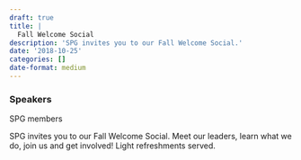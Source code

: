 ```yaml
---
draft: true 
title: |
  Fall Welcome Social
description: 'SPG invites you to our Fall Welcome Social.'
date: '2018-10-25'
categories: []
date-format: medium 
---
```



### Speakers  
SPG members

SPG invites you to our Fall Welcome Social. Meet our leaders, learn what we do, join us and get involved! Light refreshments served.


